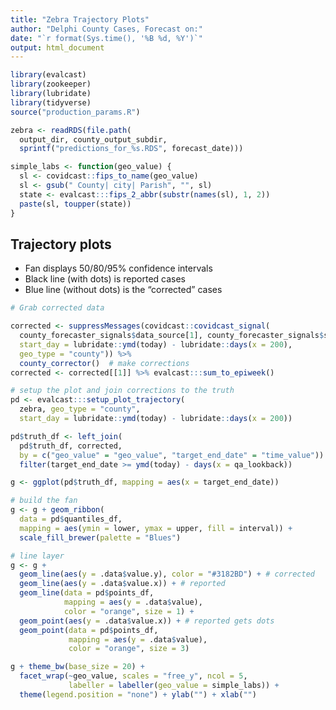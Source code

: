 ```yaml
---
title: "Zebra Trajectory Plots"
author: "Delphi County Cases, Forecast on:"
date: "`r format(Sys.time(), '%B %d, %Y')`"
output: html_document
---
```


```r
library(evalcast)
library(zookeeper)
library(lubridate)
library(tidyverse)
source("production_params.R")

zebra <- readRDS(file.path(
  output_dir, county_output_subdir,
  sprintf("predictions_for_%s.RDS", forecast_date)))

simple_labs <- function(geo_value) {
  sl <- covidcast::fips_to_name(geo_value)
  sl <- gsub(" County| city| Parish", "", sl)
  state <- evalcast:::fips_2_abbr(substr(names(sl), 1, 2))
  paste(sl, toupper(state))
}
```

## Trajectory plots

* Fan displays 50/80/95% confidence intervals
* Black line (with dots) is reported cases
* Blue line (without dots) is the "corrected" cases


```r
# Grab corrected data

corrected <- suppressMessages(covidcast::covidcast_signal(
  county_forecaster_signals$data_source[1], county_forecaster_signals$signal[1],
  start_day = lubridate::ymd(today) - lubridate::days(x = 200), 
  geo_type = "county")) %>% 
  county_corrector()  # make corrections
corrected <- corrected[[1]] %>% evalcast:::sum_to_epiweek()

# setup the plot and join corrections to the truth
pd <- evalcast:::setup_plot_trajectory(
  zebra, geo_type = "county",
  start_day = lubridate::ymd(today) - lubridate::days(x = 200))

pd$truth_df <- left_join(
  pd$truth_df, corrected, 
  by = c("geo_value" = "geo_value", "target_end_date" = "time_value")) %>%
  filter(target_end_date >= ymd(today) - days(x = qa_lookback))

g <- ggplot(pd$truth_df, mapping = aes(x = target_end_date))

# build the fan
g <- g + geom_ribbon(
  data = pd$quantiles_df,
  mapping = aes(ymin = lower, ymax = upper, fill = interval)) +
  scale_fill_brewer(palette = "Blues")

# line layer
g <- g +
  geom_line(aes(y = .data$value.y), color = "#3182BD") + # corrected
  geom_line(aes(y = .data$value.x)) + # reported
  geom_line(data = pd$points_df, 
            mapping = aes(y = .data$value),
            color = "orange", size = 1) +
  geom_point(aes(y = .data$value.x)) + # reported gets dots
  geom_point(data = pd$points_df, 
             mapping = aes(y = .data$value),
             color = "orange", size = 3)

g + theme_bw(base_size = 20) + 
  facet_wrap(~geo_value, scales = "free_y", ncol = 5, 
             labeller = labeller(geo_value = simple_labs)) +
  theme(legend.position = "none") + ylab("") + xlab("")
```
